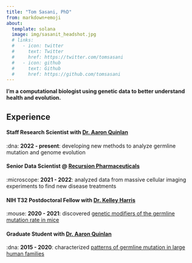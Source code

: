 ```yaml
---
title: "Tom Sasani, PhD"
from: markdown+emoji
about:
  template: solana
  image: img/sasanit_headshot.jpg
  # links:
  #   - icon: twitter
  #     text: Twitter
  #     href: https://twitter.com/tomsasani
  #   - icon: github
  #     text: Github
  #     href: https://github.com/tomsasani
---
```


**I’m a computational biologist using genetic data to better understand health and evolution.**

## Experience

#### Staff Research Scientist with [Dr. Aaron Quinlan](http://quinlanlab.org/)

:dna: **2022 - present**: developing new methods to analyze germline mutation and genome evolution

#### Senior Data Scientist @ [Recursion Pharmaceuticals](https://www.recursion.com/)

:microscope: **2021 - 2022**: analyzed data from massive cellular imaging experiments to find new disease treatments

#### NIH T32 Postdoctoral Fellow with [Dr. Kelley Harris](https://sites.google.com/site/harriskelley/home)

:mouse: **2020 - 2021**: discovered [genetic modifiers of the germline mutation rate in mice](https://www.nature.com/articles/s41586-022-04701-5)

#### Graduate Student with [Dr. Aaron Quinlan](http://quinlanlab.org/)

:dna: **2015 - 2020**: characterized [patterns of germline mutation in large human families](https://elifesciences.org/articles/46922)

<!-- ## Education 

**University of Utah** | Salt Lake City, UT 

* Ph.D in Human Genetics | 2015 - 2019

**Lawrence University** | Appleton, WI

* B.A. in Biochemistry, *summa cum laude* | 2011 - 2015  -->

<!-- ### Experience 

**Recursion Pharmaceuticals** | Salt Lake City, UT 

* *Senior Data Scientist* | 2021 - pres. 

**University of Washington** | Seattle, WA

* *NIH T32 Postdoctoral Fellow* | [Harris Lab](https://sites.google.com/site/harriskelley/home) | 2020 - 2021 

**University of Utah** | Salt Lake City, UT 

* *Graduate Research Assistant* | [Quinlan Lab](http://quinlanlab.org/) | 2015 - 2019 -->